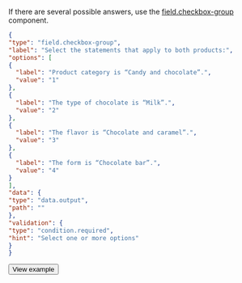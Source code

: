 If there are several possible answers, use the [field.checkbox-group](/docs/template-builder/reference/field.checkbox-group) component.

  <Cut title="Show code">

  ```json
  {
"type": "field.checkbox-group",
"label": "Select the statements that apply to both products:",
"options": [
  {
    "label": "Product category is “Candy and chocolate”.",
    "value": "1"
  },
  {
    "label": "The type of chocolate is “Milk”.",
    "value": "2"
  },
  {
    "label": "The flavor is “Chocolate and caramel”.",
    "value": "3"
  },
  {
    "label": "The form is “Chocolate bar”.",
    "value": "4"
  }
],
"data": {
  "type": "data.output",
  "path": ""
},
"validation": {
  "type": "condition.required",
  "hint": "Select one or more options"
}
  }
  ```

  </Cut>

  <Button themeColor="light" view="default" size="l" type="link" url="https://ya.cc/t/swfEubVh3ttCg3">View example</Button>
